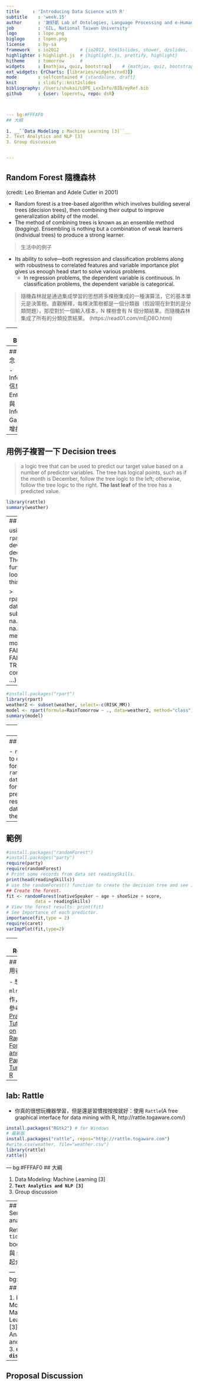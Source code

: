 ```yaml
---
title     : 'Introducing Data Science with R'
subtitle    : 'week.15'
author      : '謝舒凱 Lab of Ontologies, Language Processing and e-Humanities'
job         : 'GIL, National Taiwan University'
logo        : lope.png
biglogo     : lopen.png
license     : by-sa
framework   : io2012        # {io2012, html5slides, shower, dzslides, ...}
highlighter : highlight.js  # {highlight.js, prettify, highlight}
hitheme     : tomorrow      # 
widgets     : [mathjax, quiz, bootstrap]    # {mathjax, quiz, bootstrap}
ext_widgets: {rCharts: [libraries/widgets/nvd3]}
mode        : selfcontained # {standalone, draft}
knit        : slidify::knit2slides
bibliography: /Users/shukai/LOPE_LexInfo/BIB/myRef.bib
github      : {user: loperntu, repo: dsR}



--- bg:#FFFAF0
## 大綱
  
1. __``Data Modeling : Machine Learning [3]``__ 
2. Text Analytics and NLP [3]
3. Group discussion


---
```

## Random Forest 隨機森林

(credit: Leo Brieman and Adele Cutler in 2001)

- Random forest is a tree-based algorithm which involves building several trees (decision trees), then combining their output to improve generalization ability of the model.
- The method of combining trees is known as an ensemble method (*bagging*). Ensembling is nothing but a combination of weak learners (individual trees) to produce a strong learner.

> 生活中的例子

- Its ability to solve—both regression and classification problems along with 
robustness to correlated features and variable importance plot gives us enough head start to solve various problems.
    - In regression problems, the dependent variable is continuous. In classification problems, the dependent variable is categorical.

> 隨機森林就是通過集成學習的思想將多棵樹集成的一種演算法，它的基本單元是決策樹。直觀解釋，每棵決策樹都是一個分類器（假設現在針對的是分類問題），那麼對於一個輸入樣本，N 棵樹會有 N 個分類結果。而隨機森林集成了所有的分類投票結果。
(https://read01.com/mEjD8O.html)


---
## Bagging

- 將投票次數最多的類別指定為最終的輸出，是一種最簡單的 Bagging 思想。它由 Bootstrap Aggregation 而來。Bootstrap (拔靴帶)：穿長統靴時用來幫助提靴的一個紐帶。在統計學上引申為「自助法」，指從 n 個訓練樣本中隨機選取 n 個（可重複），以產生與原始訓練樣本有稍許差距的樣本集。 Aggregation 則是集成的意思。

- 因此 Bagging 的概念是首先經由 bootstrapping 方法產生虛擬的訓練樣本，並對於這些樣本進行學習。然後反覆重複這個過程，再對於所得到的多個分類器的輸出求平均值。它屬於機器學習的一大分支——集成學習（Ensemble Learning）方法。透過這種方法，就可以從大量略有不同的訓練樣本集合中得到多個稍微不同的弱分類器，然後再加以統合得到一個較穩定強大的分離器。



---
## 基本概念

- Information 信息、Entropy 熵與 Information Gain 信息增益


---
## 用例子複習一下 Decision trees

> a logic tree that can be used to predict our target value based on a number of predictor variables. The tree has logical points, such as if the month is December, follow the tree logic to the left; otherwise, follow the tree logic to the right. **The last leaf** of the tree has a predicted value.


```r
library(rattle)
summary(weather)
```

---
## R package

using the `rpart` to develop a decision tree. The rpart function looks like this:

> rpart(formula, data, weights, subset, na.action = na.rpart, method, 
model = FALSE, x = FALSE, y = TRUE, parms, control, cost, ...)



---

```r
#install.packages("rpart")
library(rpart)
weather2 <- subset(weather, select=-c(RISK_MM))
model <- rpart(formula=RainTomorrow ~ ., data=weather2, method="class")
summary(model)
```

---
## Result

The summary shows the progression of the model development using more and more of the data to fine-tune the tree. We can use the `rpart.plot` package to display the decision tree in a readable manner as follows:

```r
library(rpart.plot)
fancyRpartPlot(model,main="Rain Tomorrow",sub="in-class exercise")

```

Now, we can follow the logic of the decision tree easily. For example, if the humidity is over 72, we are predicting it will rain.





---
## 隨機森林實作
  
- `randomForest` is used to create random forests.
- syntax: `randomForest(formula, data)`
  - formula is a formula describing the predictor and response variables.
  - data is the name of the data set used.
  

---
## 範例

```r
#install.packages("randomForest")
#install.packages("party")
require(party)
require(randomForest)
# Print some records from data set readingSkills.
print(head(readingSkills))
# use the randomForest() function to create the decision tree and see it's graph.
## Create the forest.
fit <- randomForest(nativeSpeaker ~ age + shoeSize + score, 
           data = readingSkills)
# View the forest results: print(fit)
# See Importance of each predictor.
importance(fit,type = 2)
require(caret)
varImpPlot(fit,type=2)
```

---
## Results 

- the shoesize and score are the important factors deciding if someone is a native speaker or not. 
- Also the model has only 1% error (via OOB estimate) which means we can predict with 99% accuracy.



---
## 進階使用者

- 想要用 `mlr` 來實作，可以參考[Practical Tutorial on Random Forest and Parameter Tuning in R](http://blog.hackerearth.com/practical-tutorial-random-forest-parameter-tuning-r/?utm_campaign=&utm_medium=email&utm_source=blogs)


---
## lab: Rattle
- 你真的很想玩機器學習，但是還是習慣按按按就好：使用 `Rattle`(A free graphical interface for data mining with R, http://rattle.togaware.com/)

```r
install.packages("RGtk2") # for Windows
# 最新版
install.packages("rattle", repos="http://rattle.togaware.com")
#write.csv(weather, file="weather.csv")
library(rattle)
rattle()
```







--- bg:#FFFAF0
## 大綱
  
1. Data Modeling: Machine Learning [3]
2. __``Text Analytics and NLP [3]``__
3. Group discussion


---
## Sentiment analysis 

Ref: `tidytext` book (下次與 `Shiny` 一起介紹)



--- bg:#FFFAF0
## 大綱

1. Data Modeling: Machine Learning [3]
2. Text Analytics and NLP [3]
3. __``Group discussion``__

---
## Proposal Discussion





